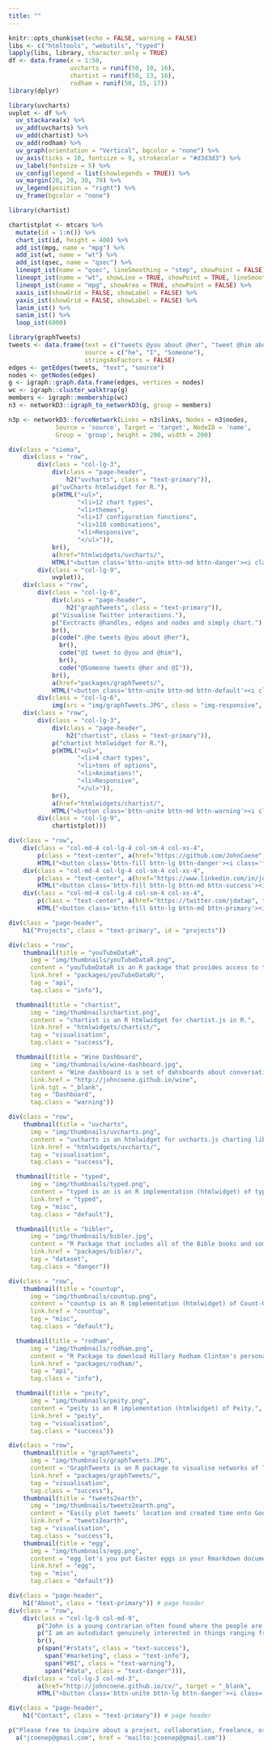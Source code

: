 ```yaml
---
title: ""
---
```


```r
knitr::opts_chunk$set(echo = FALSE, warning = FALSE)
libs <- c("htmltools", "webutils", "typed")
lapply(libs, library, character.only = TRUE)
df <- data.frame(x = 1:50,
                 uvcharts = runif(50, 10, 16),
                 chartist = runif(50, 13, 16),
                 rodham = runif(50, 15, 17))
library(dplyr)

library(uvcharts)
uvplot <- df %>%
  uv_stackarea(x) %>%
  uv_add(uvcharts) %>%
  uv_add(chartist) %>%
  uv_add(rodham) %>%
  uv_graph(orientation = "Vertical", bgcolor = "none") %>%
  uv_axis(ticks = 10, fontsize = 9, strokecolor = "#d3d3d3") %>%
  uv_label(fontsize = 5) %>%
  uv_config(legend = list(showlegends = TRUE)) %>%
  uv_margin(20, 20, 30, 70) %>%
  uv_legend(position = "right") %>% 
  uv_frame(bgcolor = "none")

library(chartist)

chartistplot <- mtcars %>%
  mutate(id = 1:n()) %>%
  chart_ist(id, height = 400) %>%
  add_ist(mpg, name = "mpg") %>%
  add_ist(wt, name = "wt") %>%
  add_ist(qsec, name = "qsec") %>%
  lineopt_ist(name = "qsec", lineSmoothing = "step", showPoint = FALSE) %>%
  lineopt_ist(name = "wt", showLine = TRUE, showPoint = TRUE, lineSmoothing = 3) %>%
  lineopt_ist(name = "mpg", showArea = TRUE, showPoint = FALSE) %>%
  xaxis_ist(showGrid = FALSE, showLabel = FALSE) %>%
  yaxis_ist(showGrid = FALSE, showLabel = FALSE) %>%
  lanim_ist() %>%
  sanim_ist() %>%
  loop_ist(6000)

library(graphTweets)
tweets <- data.frame(text = c("tweets @you about @her", "tweet @him about @you", "tweets @her and @I"),
                     source = c("he", "I", "Someone"),
                     stringsAsFactors = FALSE)
edges <- getEdges(tweets, "text", "source")
nodes <- getNodes(edges)
g <- igraph::graph.data.frame(edges, vertices = nodes)
wc <- igraph::cluster_walktrap(g)
members <- igraph::membership(wc)
n3 <- networkD3::igraph_to_networkD3(g, group = members)

n3p <- networkD3::forceNetwork(Links = n3$links, Nodes = n3$nodes,
             Source = 'source', Target = 'target', NodeID = 'name',
             Group = 'group', height = 200, width = 200)
```

```r
div(class = "siema",
    div(class = "row",
        div(class = "col-lg-3",
            div(class = "page-header",
                h2("uvcharts", class = "text-primary")),
            p("uvCharts htmlwidget for R."),
            p(HTML("<ul>",
                   "<li>12 chart types",
                   "<li>themes",
                   "<li>17 configuration functions",
                   "<li>110 combinations",
                   "<li>Responsive",
                   "</ul>")),
            br(),
            a(href="htmlwidgets/uvcharts/",
            HTML("<button class='bttn-unite bttn-md bttn-danger'><i class='fa fa-rocket' aria-hidden='true'></i> Get Started</button>"))),
        div(class = "col-lg-9",
            uvplot)),
    div(class = "row",
        div(class = "col-lg-6",
            div(class = "page-header",
                h2("graphTweets", class = "text-primary")),
            p("Visualise Twitter interactions."),
            p("Exctracts @handles, edges and nodes and simply chart."),
            br(),
            p(code(".@he tweets @you about @her"),
              br(),
              code("@I tweet to @you and @him"),
              br(),
              code("@Someone tweets @her and @I")),
            br(),
            a(href="packages/graphTweets/",
            HTML("<button class='bttn-unite bttn-md bttn-default'><i class='fa fa-book' aria-hidden='true'></i> Docs</button>"))),
        div(class = "col-lg-6",
            img(src = "img/graphTweets.JPG", class = "img-responsive", height = "400px;"))),
    div(class = "row",
        div(class = "col-lg-3",
            div(class = "page-header",
                h2("chartist", class = "text-primary")),
            p("chartist htmlwidget for R."),
            p(HTML("<ul>",
                   "<li>4 chart types",
                   "<li>tons of options",
                   "<li>Animations!",
                   "<li>Responsive",
                   "</ul>")),
            br(),
            a(href="htmlwidgets/chartist/",
            HTML("<button class='bttn-unite bttn-md bttn-warning'><i class='fa fa-rocket' aria-hidden='true'></i> Get Started</button>"))),
        div(class = "col-lg-9",
            chartistplot)))
```

```r
div(class = "row",
    div(class = "col-md-4 col-lg-4 col-sm-4 col-xs-4",
        p(class = "text-center", a(href="https://github.com/JohnCoene", target = "_blank",
        HTML("<button class='bttn-fill bttn-lg bttn-danger'><i class='fa fa-github' aria-hidden='true'></i></button>")))),
    div(class = "col-md-4 col-lg-4 col-sm-4 col-xs-4",
        p(class = "text-center", a(href="https://www.linkedin.com/in/johncoene/", target = "_blank",
        HTML("<button class='bttn-fill bttn-lg bttn-md bttn-success'><i class='fa fa-linkedin' aria-hidden='true'></i></button>")))),
    div(class = "col-md-4 col-lg-4 col-sm-4 col-xs-4",
        p(class = "text-center", a(href="https://twitter.com/jdatap", target = "_blank",
        HTML("<button class='bttn-fill bttn-lg bttn-md bttn-primary'><i class='fa fa-twitter' aria-hidden='true'></i></button>")))))
```

```r
div(class = "page-header",
    h1("Projects", class = "text-primary", id = "projects"))
```


```r
div(class = "row",
    thumbnail(title = "youTubeDataR", 
      img = "img/thumbnails/youTubeDataR.png",
      content = "youTubeDataR is an R package that provides access to the YouTube Data API",
      link.href = "packages/youTubeDataR/",
      tag = "api",
      tag.class = "info"),

  thumbnail(title = "chartist", 
      img = "img/thumbnails/chartist.png",
      content = "chartist is an R htmlwidget for chartist.js in R.",
      link.href = "htmlwidgets/chartist/",
      tag = "visualisation",
      tag.class = "success"),

  thumbnail(title = "Wine Dashboard", 
      img = "img/thumbnails/wine-dashboard.jpg",
      content = "Wine dashboard is a set of dahsboards about conversations on wine occuring on Twitter.",
      link.href = "http://johncoene.github.io/wine",
      link.tgt = "_blank",
      tag = "Dashboard",
      tag.class = "warning"))

```

```r

div(class = "row",
    thumbnail(title = "uvcharts", 
      img = "img/thumbnails/uvcharts.png",
      content = "uvcharts is an htmlwidget for uvcharts.js charting library.",
      link.href = "htmlwidgets/uvcharts/",
      tag = "visualisation",
      tag.class = "success"),

  thumbnail(title = "typed", 
      img = "img/thumbnails/typed.png",
      content = "typed is an is an R implementation (htmlwidget) of typed.js.",
      link.href = "typed",
      tag = "misc",
      tag.class = "default"),

  thumbnail(title = "bibler", 
      img = "img/thumbnails/bibler.jpg",
      content = "R Package that includes all of the Bible books and some text mining utilities.",
      link.href = "packages/bibler/",
      tag = "dataset",
      tag.class = "danger"))
```

```r
div(class = "row",
    thumbnail(title = "countup", 
      img = "img/thumbnails/countup.png",
      content = "countup is an R implementation (htmlwidget) of Count-Up.js.",
      link.href = "countup",
      tag = "misc",
      tag.class = "default"),

  thumbnail(title = "rodham", 
      img = "img/thumbnails/rodham.png",
      content = "R Package to download Hillary Rodham Clinton's personal emails.",
      link.href = "packages/rodham/",
      tag = "api",
      tag.class = "info"),

  thumbnail(title = "peity", 
      img = "img/thumbnails/peity.png",
      content = "peity is an R implementation (htmlwidget) of Peity.",
      link.href = "peity",
      tag = "visualisation",
      tag.class = "success"))
```

```r
div(class = "row",
    thumbnail(title = "graphTweets", 
      img = "img/thumbnails/graphTweets.JPG",
      content = "GraphTweets is an R package to visualise networks of Twitter interactions.",
      link.href = "packages/graphTweets/",
      tag = "visualisation",
      tag.class = "success"),
    thumbnail(title = "tweets2earth", 
      img = "img/thumbnails/tweets2earth.png",
      content = "Easily plot tweets' location and created time onto Google Earth",
      link.href = "tweets2earth",
      tag = "visualisation",
      tag.class = "success"),
    thumbnail(title = "egg", 
      img = "img/thumbnails/egg.png",
      content = "egg let's you put Easter eggs in your Rmarkdown documents.",
      link.href = "egg",
      tag = "misc",
      tag.class = "default"))
```

```r
div(class = "page-header", 
    h1("About", class = "text-primary")) # page header
div(class = "row",
    div(class = "col-lg-9 col-md-9",
        p("John is a young contrarian often found where the people are few and the drinks many."),
        p("I am an autodidact genuinely interested in things ranging from politics to data."),
        br(),
        p(span("#rstats", class = "text-success"),
          span("#marketing", class = "text-info"),
          span("#BI", class = "text-warning"),
          span("#data", class = "text-danger"))),
    div(class = "col-lg-3 col-md-3", 
        a(href="http://johncoene.github.io/cv/", target = "_blank",
        HTML("<button class='bttn-unite bttn-lg bttn-danger'><i class='fa fa-address-card' aria-hidden='true'></i> Resume</button>"))))
```

```r
div(class = "page-header",
    h1("Contact", class = "text-primary")) # page header

p("Please free to inquire about a project, collaboration, freelance, or other opportunities such as free cake:", 
  a("jcoenep@gmail.com", href = "mailto:jcoenep@gmail.com"))
```
